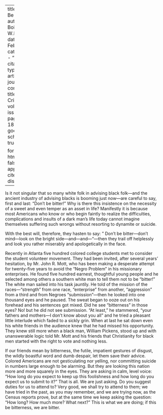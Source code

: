 
---
title: 'Don''t Be Bitter'
author: Du Bois, W.E.B.
date: Feb. 1914
categories: 
  - ""
citation: 
  type: article-journal
  container-title: The Crisis
  volume: 8
  issue: 4
  page: 180-181
google-scholar: true

format:
  html:
    toc: false
    appendix-cite-as: display
---



Is it not singular that so many white folk in advising black folk---and the ancient industry of advising blacks is booming just now---are careful to say, first and last: "Don't be bitter!" Why is there this insistence on the necessity of a sweet and even temper as an asset in life? Manifestly it is because most Americans who know or who begin faintly to realize the difficulties, complications and insults of a dark man's life today cannot imagine themselves suffering such wrongs without resorting to dynamite or suicide.

With the best will, therefore, they hasten to say: " Don't be bitter---don't mind---look on the bright side---and---and---"---then they trail off helplessly and look you rather miserably and apologetically in the face.

Recently in Atlanta five hundred colored college students met to consider the student volunteer movement. They had been invited, after several years' hesitation, by Mr. John R. Mott, who has been making a desperate attempt for twenty-five years to avoid the "Negro Problem" in his missionary enterprises. He found five hundred earnest, thoughtful young people and he selected among others a southern white man to tell them not to be "bitter!" The white man sailed into his task jauntily. He told of the mission of the races---"strength" from one race, "enterprise" from another, "aggression" from a third and from Negroes "submission"—then he looked into one thousand eyes and he paused. The sweat began to ooze out on his forehead and his sentences got mixed. Did he see "bitterness" in those eyes? No! but he did not see submission. "At least," he stammered, "your fathers and mothers—I don't know about you all" and he tried a pleasant little interlude which faded to a sickly grin. When at last he sat down even his white friends in the audience knew that he had missed his opportunity. They knew still more when a black man, William Pickens, stood up and with unanswerable logic told Mr. Mott and his friends that Christianity for black men started with the right to vote and nothing less.

If our friends mean by bitterness, the futile, impatient gestures of disgust, the wildly boastful word and dumb despair, let them save their advice. Colored Americans are not gesticulating nor yelling, nor committing suicide in numbers large enough to be alarming. But they are looking this nation more and more squarely in the eyes. They are asking in calm, level voice: "How long do you expect to keep up this foolishness and how long do you expect us to submit to it?" That is all. We are just asking. Do you suggest duties for us to attend to? Very good, we shall try to attend to them; we have tried in the past, as you may remember, and we are trying now, as the Census reports prove, but at the same time we keep asking the question: "How long? How much more? What next?" This is what we are doing; if this be bitterness, we are bitter.

